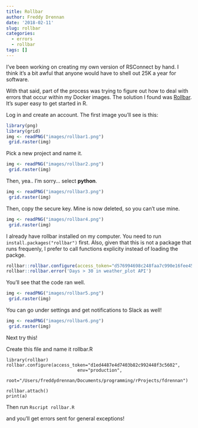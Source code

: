 ```yaml
---
title: Rollbar
author: Freddy Drennan
date: '2018-02-11'
slug: rollbar
categories:
  - errors
  - rollbar
tags: []
---
```


I've been working on creating my own version of RSConnect by hand. I think it's a bit awful that anyone would have to shell out 25K a year for software. 

With that said, part of the process was trying to figure out how to deal with errors that occur within my Docker images. The solution I found was [Rollbar](http://rollbar.com). It's super easy to get started in R.

Log in and create an account. The first image you'll see is this:


```r
library(png)
library(grid)
img <- readPNG("images/rollbar1.png")
 grid.raster(img)
```


Pick a new project and name it. 
```r
img <- readPNG("images/rollbar2.png")
 grid.raster(img)
```

Then, yea.. I'm sorry... select __python__.
```r
img <- readPNG("images/rollbar3.png")
 grid.raster(img)
```

Then, copy the secure key. Mine is now deleted, so you can't use mine. 
```r
img <- readPNG("images/rollbar4.png")
 grid.raster(img)
```


I already have rollbar installed on my computer. You need to run ```install.packages("rollbar")``` first. Also, given that this is not a package that runs frequenly, I prefer to call functions explicity instead of loading the packge. 

```r
rollbar::rollbar.configure(access_token="d576994698c248faa7c990e16fee456a", env="production")
rollbar::rollbar.error('Days > 30 in weather_plot API')
```

You'll see that the code ran well.
```r
img <- readPNG("images/rollbar5.png")
 grid.raster(img)
```

You can go under settings and get notifications to Slack as well!
```r
img <- readPNG("images/rollbar6.png")
 grid.raster(img)
```


Next try this!

Create this file and name it rollbar.R
```
library(rollbar)
rollbar.configure(access_token="d1ed4487e4d7403b82c992448f3c5602", 
                           env="production",
                           root="/Users/freddydrennan/Documents/programming/rProjects/fdrennan")

rollbar.attach()
print(a)

```

Then run ```Rscript rollbar.R```

and you'll get errors sent for general exceptions!